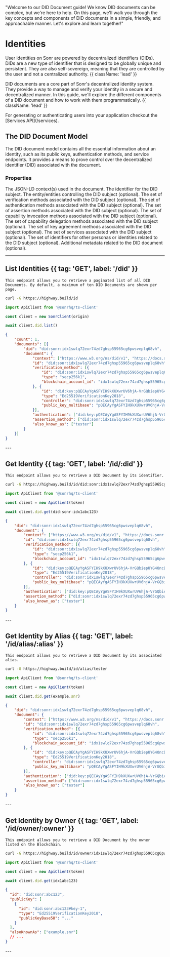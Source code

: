   "Welcome to our DID Document guide! We know DID documents can be complex, but we're here to help. On this page, we'll walk you through the key concepts and components of DID documents in a simple, friendly, and approachable manner. Let's explore and learn together!"

# Identities

User identities on Sonr are powered by decentralized identifiers (DIDs). DIDs are a new type of identifier that is designed to be globally unique and persistent. They are also self-sovereign, meaning that they are controlled by the user and not a centralized authority. {{ className: 'lead' }}

DID documents are a core part of Sonr's decentralized identity system. They provide a way to manage and verify your identity in a secure and decentralized manner. In this guide, we'll explore the different components of a DID document and how to work with them programmatically. {{ className: 'lead' }}

<Note>
  For generating or authenticating users into your application checkout the [Services API](/services).
</Note>


## The DID Document Model

The DID document model contains all the essential information about an identity, such as its public keys, authentication methods, and service endpoints. It provides a means to prove control over the decentralized identifier (DID) associated with the document.

### Properties

<Properties>
  <Property name="context" type="repeated string">
    The JSON-LD context(s) used in the document.
  </Property>
  <Property name="id" type="string">
    The identifier for the DID subject.
  </Property>
  <Property name="controller" type="repeated string">
    The entity/entities controlling the DID subject (optional).
  </Property>
  <Property name="verification_method" type="repeated VerificationMethod">
    The set of verification methods associated with the DID subject (optional).
  </Property>
  <Property name="authentication" type="repeated string">
    The set of authentication methods associated with the DID subject
    (optional).
  </Property>
  <Property name="assertion_method" type="repeated string">
    The set of assertion methods associated with the DID subject (optional).
  </Property>
  <Property name="capability_invocation" type="repeated string">
    The set of capability invocation methods associated with the DID subject
    (optional).
  </Property>
  <Property name="capability_delegation" type="repeated string">
    The set of capability delegation methods associated with the DID subject
    (optional).
  </Property>
  <Property name="key_agreement" type="repeated string">
    The set of key agreement methods associated with the DID subject (optional).
  </Property>
  <Property name="service" type="repeated Service">
    The set of services associated with the DID subject (optional).
  </Property>
  <Property name="also_known_as" type="repeated string">
    The set of identifiers for other personas or identities related to the DID
    subject (optional).
  </Property>
  <Property name="metadata" type="repeated KeyValuePair">
    Additional metadata related to the DID document (optional).
  </Property>
</Properties>

---

## List Identities {{ tag: 'GET', label: '/did' }}

<Row>
  <Col>

    This endpoint allows you to retrieve a paginated list of all DID Documents. By default, a maximum of ten DID Documents are shown per page.

  </Col>
  <Col sticky>

<CodeGroup title="Request" tag="GET" label="/id">

```bash {{ title: 'cURL' }}
curl -G https://highway.build/id
```

```js
import ApiClient from '@sonrhq/ts-client'

const client = new SonrClient(origin)

await client.did.list()
```

</CodeGroup>

```json {{ title: 'Response 200' }}
{
	"count": 1,
	"documents": [{
		"did": "did:sonr:idx1swlq72exr74zd7ghsp55965cg6pwsveplq68vh",
		"document": {
			"context": ["https://www.w3.org/ns/did/v1", "https://docs.sonr.io/identity/1.0"],
			"id": "did:sonr:idx1swlq72exr74zd7ghsp55965cg6pwsveplq68vh",
			"verification_method": [{
				"id": "did:sonr:idx1swlq72exr74zd7ghsp55965cg6pwsveplq68vh",
				"type": "secp256k1",
				"blockchain_account_id": "idx1swlq72exr74zd7ghsp55965cg6pwsveplq68vh"
			}, {
				"id": "did:key:pQECAyYgASFYIH9kXUXwrUV6hjA-VrGQbiepUYG4OncD_edj21ZJnMYeIlggWsBBaUtzmU2yowHR7VRIgUVy37MZVQvXpuW9jgYeZyk#3H0xKvGiCP0df5mK1NDbfQLmgQCGV3W3Uzhh6a1_4Fw",
				"type": "Ed25519VerificationKey2018",
				"controller": "did:sonr:idx1swlq72exr74zd7ghsp55965cg6pwsveplq68vh",
				"public_key_multibase": "pQECAyYgASFYIH9kXUXwrUV6hjA-VrGQbiepUYG4OncD_edj21ZJnMYeIlggWsBBaUtzmU2yowHR7VRIgUVy37MZVQvXpuW9jgYeZyk"
			}],
			"authentication": ["did:key:pQECAyYgASFYIH9kXUXwrUV6hjA-VrGQbiepUYG4OncD_edj21ZJnMYeIlggWsBBaUtzmU2yowHR7VRIgUVy37MZVQvXpuW9jgYeZyk#3H0xKvGiCP0df5mK1NDbfQLmgQCGV3W3Uzhh6a1_4Fw"],
			"assertion_method": ["did:sonr:idx1swlq72exr74zd7ghsp55965cg6pwsveplq68vh"],
			"also_known_as": ["tester"]
		}
	}]
}
```

</Col>
</Row>
---

## Get Identity {{ tag: 'GET', label: '/id/:did' }}

<Row>
  <Col>

    This endpoint allows you to retrieve a DID Document by its identifier.

  </Col>
  <Col sticky>

<CodeGroup title="Request" tag="GET" label="/id/:did">

```bash {{ title: 'cURL' }}
curl -G https://highway.build/id/did:sonr:idx1swlq72exr74zd7ghsp55965cg6pwsveplq68vh
```

```js
import ApiClient from '@sonrhq/ts-client'

const client = new ApiClient(token)

await client.did.get(did:sonr:idx1abc123)
```

</CodeGroup>

```json {{ title: 'Response 200' }}
{
	"did": "did:sonr:idx1swlq72exr74zd7ghsp55965cg6pwsveplq68vh",
	"document": {
		"context": ["https://www.w3.org/ns/did/v1", "https://docs.sonr.io/identity/1.0"],
		"id": "did:sonr:idx1swlq72exr74zd7ghsp55965cg6pwsveplq68vh",
		"verification_method": [{
			"id": "did:sonr:idx1swlq72exr74zd7ghsp55965cg6pwsveplq68vh",
			"type": "secp256k1",
			"blockchain_account_id": "idx1swlq72exr74zd7ghsp55965cg6pwsveplq68vh"
		}, {
			"id": "did:key:pQECAyYgASFYIH9kXUXwrUV6hjA-VrGQbiepUYG4OncD_edj21ZJnMYeIlggWsBBaUtzmU2yowHR7VRIgUVy37MZVQvXpuW9jgYeZyk#3H0xKvGiCP0df5mK1NDbfQLmgQCGV3W3Uzhh6a1_4Fw",
			"type": "Ed25519VerificationKey2018",
			"controller": "did:sonr:idx1swlq72exr74zd7ghsp55965cg6pwsveplq68vh",
			"public_key_multibase": "pQECAyYgASFYIH9kXUXwrUV6hjA-VrGQbiepUYG4OncD_edj21ZJnMYeIlggWsBBaUtzmU2yowHR7VRIgUVy37MZVQvXpuW9jgYeZyk"
		}],
		"authentication": ["did:key:pQECAyYgASFYIH9kXUXwrUV6hjA-VrGQbiepUYG4OncD_edj21ZJnMYeIlggWsBBaUtzmU2yowHR7VRIgUVy37MZVQvXpuW9jgYeZyk#3H0xKvGiCP0df5mK1NDbfQLmgQCGV3W3Uzhh6a1_4Fw"],
		"assertion_method": ["did:sonr:idx1swlq72exr74zd7ghsp55965cg6pwsveplq68vh"],
		"also_known_as": ["tester"]
	}
}
```

</Col>
</Row>
---

## Get Identity by Alias {{ tag: 'GET', label: '/id/alias/:alias' }}

<Row>
  <Col>

    This endpoint allows you to retrieve a DID Document by its associated alias.

  </Col>
  <Col sticky>

<CodeGroup title="Request" tag="GET" label="/id/alias/:alias">

```bash {{ title: 'cURL' }}
curl -G https://highway.build/id/alias/tester
```

```js
import ApiClient from '@sonrhq/ts-client'

const client = new ApiClient(token)

await client.did.get(example.snr)
```

</CodeGroup>

```json {{ title: 'Response 200' }}
{
	"did": "did:sonr:idx1swlq72exr74zd7ghsp55965cg6pwsveplq68vh",
	"document": {
		"context": ["https://www.w3.org/ns/did/v1", "https://docs.sonr.io/identity/1.0"],
		"id": "did:sonr:idx1swlq72exr74zd7ghsp55965cg6pwsveplq68vh",
		"verification_method": [{
			"id": "did:sonr:idx1swlq72exr74zd7ghsp55965cg6pwsveplq68vh",
			"type": "secp256k1",
			"blockchain_account_id": "idx1swlq72exr74zd7ghsp55965cg6pwsveplq68vh"
		}, {
			"id": "did:key:pQECAyYgASFYIH9kXUXwrUV6hjA-VrGQbiepUYG4OncD_edj21ZJnMYeIlggWsBBaUtzmU2yowHR7VRIgUVy37MZVQvXpuW9jgYeZyk#3H0xKvGiCP0df5mK1NDbfQLmgQCGV3W3Uzhh6a1_4Fw",
			"type": "Ed25519VerificationKey2018",
			"controller": "did:sonr:idx1swlq72exr74zd7ghsp55965cg6pwsveplq68vh",
			"public_key_multibase": "pQECAyYgASFYIH9kXUXwrUV6hjA-VrGQbiepUYG4OncD_edj21ZJnMYeIlggWsBBaUtzmU2yowHR7VRIgUVy37MZVQvXpuW9jgYeZyk"
		}],
		"authentication": ["did:key:pQECAyYgASFYIH9kXUXwrUV6hjA-VrGQbiepUYG4OncD_edj21ZJnMYeIlggWsBBaUtzmU2yowHR7VRIgUVy37MZVQvXpuW9jgYeZyk#3H0xKvGiCP0df5mK1NDbfQLmgQCGV3W3Uzhh6a1_4Fw"],
		"assertion_method": ["did:sonr:idx1swlq72exr74zd7ghsp55965cg6pwsveplq68vh"],
		"also_known_as": ["tester"]
	}
}
```

</Col>
</Row>
---

## Get Identity by Owner {{ tag: 'GET', label: '/id/owner/:owner' }}

<Row>
  <Col>

    This endpoint allows you to retrieve a DID Document by the owner listed on the Blockchain.

  </Col>
  <Col sticky>

<CodeGroup title="Request" tag="GET" label="/id/owner/:owner">

```bash {{ title: 'cURL' }}
curl -G https://highway.build/id/owner/idx1swlq72exr74zd7ghsp55965cg6pwsveplq68vh
```

```js
import ApiClient from '@sonrhq/ts-client'

const client = new ApiClient(token)

await client.did.get(idx1abc123)
```

</CodeGroup>

```json {{ title: 'Response 200' }}
{
  "id": "did:sonr:abc123",
  "publicKey": [
    {
      "id": "did:sonr:abc123#key-1",
      "type": "Ed25519VerificationKey2018",
      "publicKeyBase58": "..."
    }
  ],
  "alsoKnownAs": ["example.snr"]
  // ...
}
```

</Col>
</Row>
---
